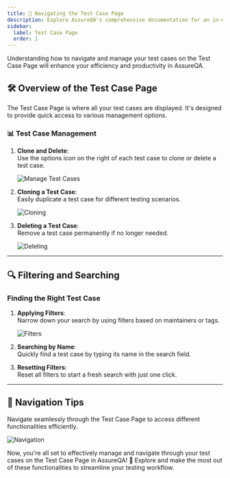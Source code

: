 ```yaml
---
title: 🚀 Navigating the Test Case Page
description: Explore AssureQA's comprehensive documentation for an in-depth look at our services and tools.
sidebar:
  label: Test Case Page
  order: 1
---
```


Understanding how to navigate and manage your test cases on the Test Case Page will enhance your efficiency and productivity in AssureQA.

## 🛠️ Overview of the Test Case Page

The Test Case Page is where all your test cases are displayed. It's designed to provide quick access to various management options.

### 📊 Test Case Management

1. **Clone and Delete**:  
   Use the options icon on the right of each test case to clone or delete a test case.

   ![Manage Test Cases](./TestcaseImages/3%20dots.png)

2. **Cloning a Test Case**:  
   Easily duplicate a test case for different testing scenarios.

   ![Cloning](./TestcaseImages/cln.png)

<!-- 

3. **Moving a Test Case**:  
   Relocate a test case to another module or sub-module as needed.

   ![Moving](./TestcaseImages/4.Move%20Test%20Case.png)

-->

3. **Deleting a Test Case**:  
   Remove a test case permanently if no longer needed.

   ![Deleting](./TestcaseImages/5.Delete%20TestCase.png)

---

## 🔍 Filtering and Searching

### Finding the Right Test Case

1. **Applying Filters**:  
   Narrow down your search by using filters based on maintainers or tags.

   ![Filters](./TestcaseImages/Na1.png)

2. **Searching by Name**:  
   Quickly find a test case by typing its name in the search field.

3. **Resetting Filters**:  
   Reset all filters to start a fresh search with just one click.

---

## 🧭 Navigation Tips

Navigate seamlessly through the Test Case Page to access different functionalities efficiently.

![Navigation](./TestcaseImages/Na.png)

Now, you're all set to effectively manage and navigate through your test cases on the Test Case Page in AssureQA! 🎉 Explore and make the most out of these functionalities to streamline your testing workflow.
